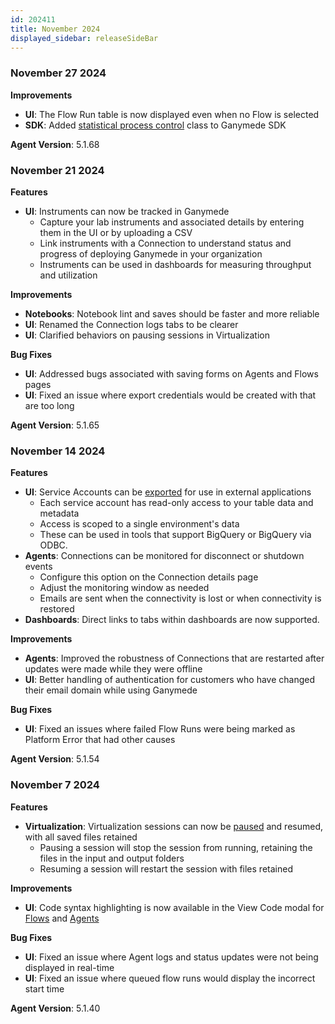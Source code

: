 ```yaml
---
id: 202411
title: November 2024
displayed_sidebar: releaseSideBar
---
```


### November 27 2024

**Improvements**
- **UI**: The Flow Run table is now displayed even when no Flow is selected
- **SDK**: Added [statistical process control](../sdk/markdowns/statistical_process_control.md) class to Ganymede SDK

**Agent Version**: 5.1.68

### November 21 2024

**Features**
- **UI**: Instruments can now be tracked in Ganymede
    - Capture your lab instruments and associated details by entering them in the UI or by uploading a CSV
    - Link instruments with a Connection to understand status and progress of deploying Ganymede in your organization
    - Instruments can be used in dashboards for measuring throughput and utilization

**Improvements**
- **Notebooks**: Notebook lint and saves should be faster and more reliable
- **UI**: Renamed the Connection logs tabs to be clearer
- **UI**: Clarified behaviors on pausing sessions in Virtualization

**Bug Fixes**
- **UI**: Addressed bugs associated with saving forms on Agents and Flows pages
- **UI**: Fixed an issue where export credentials would be created with that are too long

**Agent Version**: 5.1.65

### November 14 2024

**Features**
- **UI**: Service Accounts can be [exported](../app/admin/ExternalPlatform#using-ganymede-to-power-external-applications) for use in external applications
    - Each service account has read-only access to your table data and metadata
    - Access is scoped to a single environment's data
    - These can be used in tools that support BigQuery or BigQuery via ODBC.
- **Agents**: Connections can be monitored for disconnect or shutdown events
    - Configure this option on the Connection details page
    - Adjust the monitoring window as needed 
    - Emails are sent when the connectivity is lost or when connectivity is restored
- **Dashboards**: Direct links to tabs within dashboards are now supported.

**Improvements**
- **Agents**: Improved the robustness of Connections that are restarted after updates were made while they were offline
- **UI**: Better handling of authentication for customers who have changed their email domain while using Ganymede

**Bug Fixes**
- **UI**: Fixed an issues where failed Flow Runs were being marked as Platform Error that had other causes

**Agent Version**: 5.1.54

### November 7 2024

**Features**
- **Virtualization**: Virtualization sessions can now be [paused](../app/virt/Virtualization#pausing-a-session) and resumed, with all saved files retained
    - Pausing a session will stop the session from running, retaining the files in the input and output folders
    - Resuming a session will restart the session with files retained

**Improvements**
- **UI**: Code syntax highlighting is now available in the View Code modal for [Flows](../app/flows/FlowEditor#historical-flow-versions) and [Agents](../app/agents/AgentMonitoring#viewing-historical-code)

**Bug Fixes**
- **UI**: Fixed an issue where Agent logs and status updates were not being displayed in real-time
- **UI**: Fixed an issue where queued flow runs would display the incorrect start time

**Agent Version**: 5.1.40
